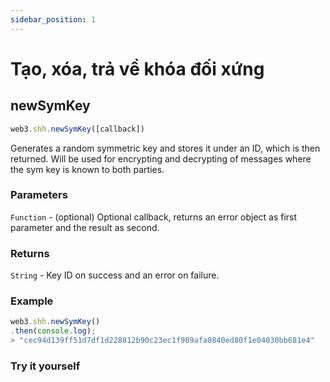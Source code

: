 ```yaml
---
sidebar_position: 1
---
```


# Tạo, xóa, trả về khóa đối xứng
## newSymKey
```javascript
web3.shh.newSymKey([callback])
```
Generates a random symmetric key and stores it under an ID, which is then returned. Will be used for encrypting and decrypting of messages where the sym key is known to both parties.

### Parameters
`Function` - (optional) Optional callback, returns an error object as first parameter and the result as second.
### Returns
`String` - Key ID on success and an error on failure.

### Example
```javascript
web3.shh.newSymKey()
.then(console.log);
> "cec94d139ff51d7df1d228812b90c23ec1f909afa0840ed80f1e04030bb681e4"
```
### Try it yourself
